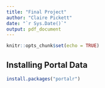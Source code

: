 ```yaml
---
title: "Final Project"
author: "Claire Pickett"
date: "`r Sys.Date()`"
output: pdf_document
---
```


```r
knitr::opts_chunk$set(echo = TRUE)
```

## Installing Portal Data

```r
install.packages("portalr")
```

